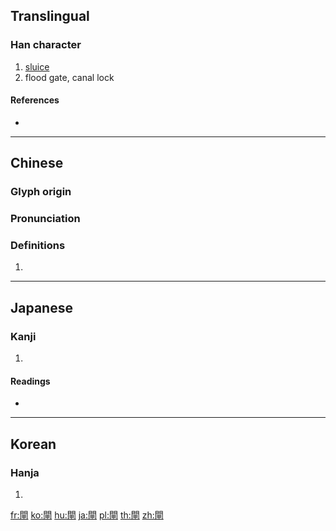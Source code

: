 {{character info/new}}
{{also|闸}}
==Translingual==

===Han character===
{{Han char|rn=169|rad=門|as=05|sn=13|four=77506|canj=ANWL|ids=⿵門甲}}

# [[sluice]]
# flood gate, canal lock

====References====
* {{Han ref|kx=1333.120|dkj=41263|dj=1839.130|hdz=74292.090|uh=9598|ud=38296|bh=B968|bd=47464}}

----

==Chinese==
{{zh-forms|s=闸}}

===Glyph origin===
{{Han etym}}

===Pronunciation===
{{zh-pron
|m=zhá
|c=zaap6
|h=pfs=
|md=
|mn=qz,xm,zz:cha̍p/qz,tw,xm,zz:cha̍h
|mn_note=cha̍p - literary; cha̍h - vernacular
|w=
|mc=y
|oc=y
|cat=
}}

===Definitions===
{{zh-hanzi}}

# {{rfdef|lang=zh}}

----

==Japanese==

===Kanji===
{{ja-kanji|grade=|rs=門05}}

# {{defn|lang=ja|sort=門05}}

====Readings====
* {{ja-readings|on=[[こう]] (kō)|kun=[[ひのくち]] (hinokuchi)|nanori=}}

----

==Korean==

===Hanja===
{{ko-hanja|hangeul=갑|eumhun=|rv=gap|mr=kap|y=kap}}

# {{defn|lang=ko|sort=門05}}

[[fr:閘]]
[[ko:閘]]
[[hu:閘]]
[[ja:閘]]
[[pl:閘]]
[[th:閘]]
[[zh:閘]]